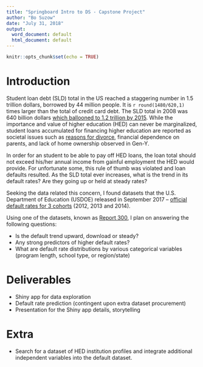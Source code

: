 ```yaml
---
title: "Springboard Intro to DS - Capstone Project"
author: "Bo Suzow"
date: "July 31, 2018"
output:
  word_document: default
  html_document: default
---
```


```r
knitr::opts_chunk$set(echo = TRUE)
```

# Introduction

Student loan debt (SLD) total in the US reached a staggering number in 1.5 trillion dollars, borrowed by 44 million people. It is `r round(1480/620,1)` times larger than the total of credit card debt.  The SLD total in 2008 was 640 billion dollars [which ballooned to 1.2 trillion by 2015](https://www.politifact.com/truth-o-meter/statements/2015/aug/14/jeb-bush/jeb-bush-student-loan-debt-has-doubled-under-obama/). While the importance and value of higher education (HED) can never be marginalized, student loans accumulated for financing higher education are reported as societal issues such as [reasons for divorce](https://www.yahoo.com/amphtml/finance/news/millennial-marriages-crumbling-student-loan-debt-134145853.html), financial dependence on parents, and lack of home ownership observed in Gen-Y.  

In order for an student to be able to pay off HED loans, the loan total should not exceed his/her annual income from gainful employment the HED would provide.  For unfortunate some, this rule of thumb was violated and loan defaults resulted. As the SLD total ever increases, what is the trend in its default rates?  Are they going up or held at steady rates?  

Seeking the data related this concern, I found datasets that the U.S. Department of Education (USDOE) released in September 2017 -- [official default rates for 3 cohorts](https://www2.ed.gov/offices/OSFAP/defaultmanagement/cdr.html#table) (2012, 2013 and 2014).

Using one of the datasets, known as [Report 300](https://www2.ed.gov/offices/OSFAP/defaultmanagement/peps300.xlsx), I plan on answering the following questions:

- Is the default trend upward, download or steady?
- Any strong predictors of higher default rates?
- What are default rate distributions by various categorical variables (program length, school type, or region/state)


# Deliverables

- Shiny app for data exploration
- Default rate prediction (contingent upon extra dataset procurement)
- Presentation for the Shiny app details, storytelling


# Extra

- Search for a dataset of HED institution profiles and integrate additional independent variables into the default dataset.
 





